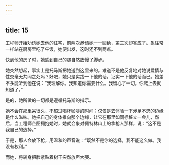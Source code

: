 ```yaml
---
---
---
```

title: 15
---



工程师开始劝诱她去他的住宅，前两次邀请她一一回绝，第三次却答应了。象往常一样站在厨房里吃了午饭，她便出发，这时还不到两点。

快到他的房子时，她感到自己的腿自然放慢了脚步。

她突然想起，事实上是托马斯把她送到这里来的。难道不是他反复地对她说爱情与性交毫无共同之处吗？好吧，她只是实践一下他的话，证实一下他的话而已。她差不多能听到他在说：“我理解你。我知道你需要什么。我留心了一切。你爬上去就知道了。”

是的，她所做的一切都是遵循托马斯的指示。

她不会在那里呆很久，不超过喝杯咖啡的时间；仅仅是去体验一下涉足不忠的边缘是什么滋味。她把自己的身体推向那个边缘，让它在那里如同标桩立一会儿，然后，当工程师企图拥抱她时，她就会象对佩特林山上的拿枪人那样，说：“这不是我自己的选择。”

于是，那人会放下枪，用温和的声音说：“既然不是你的选择，我不能这么做。我没有权利。”

而她，将转身把脸紧贴着树干突然放声大哭。